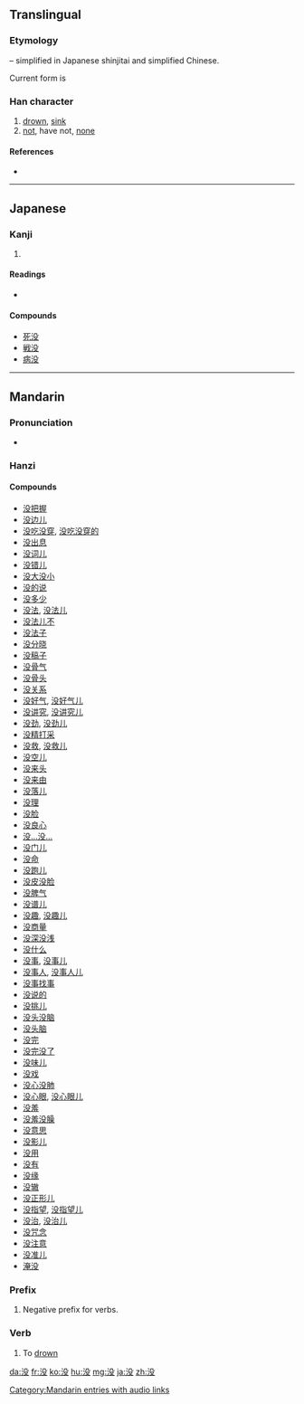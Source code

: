 {{also|沒}}
==Translingual==
{{stroke order|strokes=7}}
{{stroke order|type=animate}}
{{zh-forms|没|[[沒]]}}

===Etymology===
{{Han simp|沒|f=𠬛|t=殳}} – simplified in Japanese shinjitai and simplified Chinese.

Current form is {{Han compound|氵|t1=water|殳|ls=psc|c1=s|c2=p}}

===Han character===
{{Han char|rn=85|rad=水|as=04|sn=7|four=|canj=水竹弓水 (EHNE)|ids=⿰[[氵]][[殳]]}}

# [[drown]], [[sink]]
# [[not]], have not, [[none]]

====References====
* {{Han ref|kx=0612.121|dkj=17233|dj=1005.150|hdz=31570.070|uh=6CA1|ud=27809}}

----

==Japanese==

===Kanji===
{{ja-kanji|grade=c|rs=水04}}

# {{defn|Japanese|sort=水04}}

====Readings====
* {{ja-readings|on=[[ぼつ]] (botsu)|kun=[[しずむ]] (shizumu), [[おぼれる]] (oboreru), [[しぬ]] (shinu)}}

====Compounds====
* [[死没]]
* [[戦没]]
* [[病没]]

----

==Mandarin==

===Pronunciation===
* {{audio|zh-méi.ogg|audio}}

===Hanzi===
{{cmn-hanzi|tra=沒|pin=[[méi]] ([[mei2]])|wg=mei<sup>2</sup>}}

====Compounds====
* [[没把握]]
* [[没边儿]]
* [[没吃没穿]], [[没吃没穿的]]
* [[没出息]]
* [[没词儿]]
* [[没错儿]]
* [[没大没小]]
* [[没的说]]
* [[没多少]]
* [[没法]], [[没法儿]]
* [[没法儿不]]
* [[没法子]]
* [[没分晓]]
* [[没稿子]]
* [[没骨气]]
* [[没骨头]]
* [[没关系]]
* [[没好气]], [[没好气儿]]
* [[没讲究]], [[没讲究儿]]
* [[没劲]], [[没劲儿]]
* [[没精打采]]
* [[没救]], [[没救儿]]
* [[没空儿]]
* [[没来头]]
* [[没来由]]
* [[没落儿]]
* [[没理]]
* [[没脸]]
* [[没良心]]
* [[没…没…]]
* [[没门儿]]
* [[没命]]
* [[没跑儿]]
* [[没皮没脸]]
* [[没脾气]]
* [[没谱儿]]
* [[没趣]], [[没趣儿]]
* [[没商量]]
* [[没深没浅]]
* [[没什么]]
* [[没事]], [[没事儿]]
* [[没事人]], [[没事人儿]]
* [[没事找事]]
* [[没说的]]
* [[没挑儿]]
* [[没头没脑]]
* [[没头脑]]
* [[没完]]
* [[没完没了]]
* [[没味儿]]
* [[没戏]]
* [[没心没肺]]
* [[没心眼]], [[没心眼儿]]
* [[没羞]]
* [[没羞没臊]]
* [[没意思]]
* [[没影儿]]
* [[没用]]
* [[没有]]
* [[没缘]]
* [[没辙]]
* [[没正形儿]]
* [[没指望]], [[没指望儿]]
* [[没治]], [[没治儿]]
* [[没咒念]]
* [[没注意]]
* [[没准儿]]
* [[淹没]]

===Prefix===
{{cmn-pref|s|pin=méi|pint=mei2|tra=沒|rs=水04}}

# Negative prefix for verbs.

===Verb===
{{cmn-verb|s|pin=mò|pint=mo4|tra=沒|rs=水04}}

# To [[drown]]

[[Category:Mandarin entries with audio links]]

[[da:没]]
[[fr:没]]
[[ko:没]]
[[hu:没]]
[[mg:没]]
[[ja:没]]
[[zh:没]]